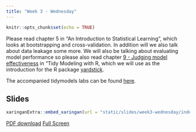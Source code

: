 ```yaml
---
title: "Week 3 - Wednesday"
---
```


```r
knitr::opts_chunk$set(echo = TRUE)
```

Please read chapter 5 in "An Introduction to Statistical Learning", which looks at bootstrapping and cross-validation. In addition will we also talk about data leakage some more.
We will also be talking about evaluating model performance so please also read chapter [9 - Judging model effectiveness](https://www.tmwr.org/performance.html) in "Tidy Modeling with R, which we will use as the introduction for the R package [yardstick](https://yardstick.tidymodels.org/).

The accompanied tidymodels labs can be found [here](https://emilhvitfeldt.github.io/ISLR-tidymodels-labs/resampling-methods.html).

## Slides

```r
xaringanExtra::embed_xaringan(url = "static/slides/week3-wednesday/index.html", ratio = "16:9")
```

[PDF download](static/slides/week3-wednesday/week3-wednesday.pdf) [Full Screen](static/slides/week3-wednesday/index.html)
